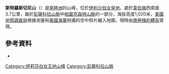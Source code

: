{{coord|84|25|S|63|35|W|display=title}}

'''斯特羅斯切尼山'''（{{lang-en|Mount Stroschein}}）是[[南極洲|南極洲]]的山峰，位於[[伊利沙伯女皇地|伊利沙伯女皇地]]，處於[[韋伯嶺|韋伯嶺]]西南面3.7公里，屬於[[彭薩科拉山脈|彭薩科拉山脈]]中[[帕圖克森特山脈|帕圖克森特山脈]]的一部分，海拔高度1,020米，[[美國地質調查局|美國地質調查局]]根據測量和[[美國海軍|美國海軍]]拍攝的空中照片繪入地圖，現時由[[南極條約體系|南極條約體系]]管理。

==參考資料==
*{{usgs-gazetteer}}

{{DEFAULTSORT:Mount Stroschein}}
[[Category:伊莉莎白女王地山峰|Category:伊莉莎白女王地山峰]]
[[Category:彭薩科拉山脈|Category:彭薩科拉山脈]]


{{QueenElizabethLand-geo-stub}}